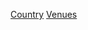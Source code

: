 {{Commons category|Speed skating venues by country}}
{{Categories by country|nocat}}

[[Category:競速滑冰場館|Country]]
[[Category:各國競速滑冰|Venues]]
